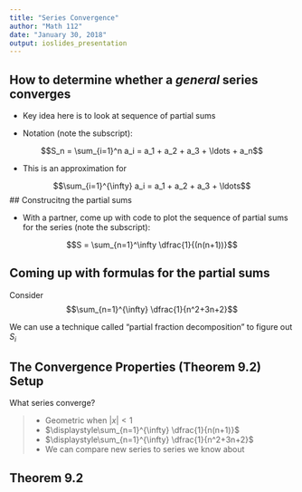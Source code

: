 ```yaml
---
title: "Series Convergence"
author: "Math 112"
date: "January 30, 2018"
output: ioslides_presentation
---
```


## How to determine whether a *general* series converges

* Key idea here is to look at sequence of partial sums

* Notation (note the subscript):

$$S_n = \sum_{i=1}^n a_i = a_1 + a_2 + a_3 + \ldots + a_n$$

  * This is an approximation for
  
$$\sum_{i=1}^{\infty} a_i = a_1 + a_2 + a_3 + \ldots$$
## Construcitng the partial sums

* With a partner, come up with code to plot the sequence of partial sums for the series (note the subscript):

$$S = \sum_{n=1}^\infty \dfrac{1}{(n(n+1))}$$

## Coming up with formulas for the partial sums

Consider $$\sum_{n=1}^{\infty} \dfrac{1}{n^2+3n+2}$$

We can use a technique called "partial fraction decomposition" to figure out $S_i$

## The Convergence Properties (Theorem 9.2) Setup

What series converge?

> * Geometric when $|x|<1$
> * $\displaystyle\sum_{n=1}^{\infty} \dfrac{1}{n(n+1)}$
> * $\displaystyle\sum_{n=1}^{\infty} \dfrac{1}{n^2+3n+2}$
> * We can compare new series to series we know about

## Theorem 9.2

